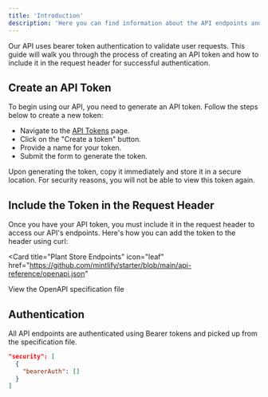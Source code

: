 ```yaml
---
title: 'Introduction'
description: 'Here you can find information about the API endpoints and how to use them.'
---
```


Our API uses bearer token authentication to validate user requests. This guide will walk you through the process of creating an API token and how to include it in the request header for successful authentication.

## Create an API Token

To begin using our API, you need to generate an API token. Follow the steps below to create a new token:

- Navigate to the [API Tokens](https://pdf-api.io/app/api-tokens) page.
- Click on the "Create a token" button.
- Provide a name for your token.
- Submit the form to generate the token.

<Note>
  Upon generating the token, copy it immediately and store it in a secure location. For security reasons, you will not be able to view this token again.
</Note>

## Include the Token in the Request Header

Once you have your API token, you must include it in the request header to access our API's endpoints. Here's how you can add the token to the header using curl:

<Card
  title="Plant Store Endpoints"
  icon="leaf"
  href="https://github.com/mintlify/starter/blob/main/api-reference/openapi.json"
>
  View the OpenAPI specification file
</Card>

## Authentication

All API endpoints are authenticated using Bearer tokens and picked up from the specification file.

```json
"security": [
  {
    "bearerAuth": []
  }
]
```
